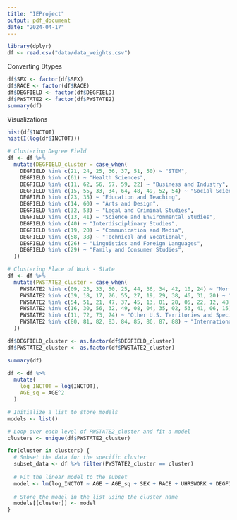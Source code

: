 ```yaml
---
title: "IEProject"
output: pdf_document
date: "2024-04-17"
---
```


```r
library(dplyr)
df <- read.csv("data/data_weights.csv")
```

Converting Dtypes
```r
df$SEX <- factor(df$SEX)
df$RACE <- factor(df$RACE)
df$DEGFIELD <- factor(df$DEGFIELD)
df$PWSTATE2 <- factor(df$PWSTATE2)
summary(df)
```

Visualizations
```r
hist(df$INCTOT)
hist(I(log(df$INCTOT)))
```



```r
# Clustering Degree Field
df <- df %>%
  mutate(DEGFIELD_cluster = case_when(
    DEGFIELD %in% c(21, 24, 25, 36, 37, 51, 50) ~ "STEM",
    DEGFIELD %in% c(61) ~ "Health Sciences",
    DEGFIELD %in% c(11, 62, 56, 57, 59, 22) ~ "Business and Industry",
    DEGFIELD %in% c(15, 55, 33, 34, 64, 48, 49, 52, 54) ~ "Social Sciences and Humanities",
    DEGFIELD %in% c(23, 35) ~ "Education and Teaching",
    DEGFIELD %in% c(14, 60) ~ "Arts and Design",
    DEGFIELD %in% c(32, 53) ~ "Legal and Criminal Studies",
    DEGFIELD %in% c(13, 41) ~ "Science and Environmental Studies",
    DEGFIELD %in% c(40) ~ "Interdisciplinary Studies",
    DEGFIELD %in% c(19, 20) ~ "Communication and Media",
    DEGFIELD %in% c(58, 38) ~ "Technical and Vocational",
    DEGFIELD %in% c(26) ~ "Linguistics and Foreign Languages",
    DEGFIELD %in% c(29) ~ "Family and Consumer Studies",
  ))
```

```r
# Clustering Place of Work - State
df <- df %>%
  mutate(PWSTATE2_cluster = case_when(
    PWSTATE2 %in% c(09, 23, 33, 50, 25, 44, 36, 34, 42, 10, 24) ~ "Northeast Region",
    PWSTATE2 %in% c(39, 18, 17, 26, 55, 27, 19, 29, 38, 46, 31, 20) ~ "Midwest Region",
    PWSTATE2 %in% c(54, 51, 21, 47, 37, 45, 13, 01, 28, 05, 22, 12, 48, 40) ~ "South Region",
    PWSTATE2 %in% c(16, 30, 56, 32, 49, 08, 04, 35, 02, 53, 41, 06, 15) ~ "West Region",
    PWSTATE2 %in% c(11, 72, 73, 74) ~ "Other U.S. Territories and Special Areas",
    PWSTATE2 %in% c(80, 81, 82, 83, 84, 85, 86, 87, 88) ~ "International",
  ))
```

```r
df$DEGFIELD_cluster <- as.factor(df$DEGFIELD_cluster)
df$PWSTATE2_cluster <- as.factor(df$PWSTATE2_cluster)
```

```r
summary(df)
```

```r
df <- df %>%
  mutate(
    log_INCTOT = log(INCTOT),
    AGE_sq = AGE^2
  )

# Initialize a list to store models
models <- list()

# Loop over each level of PWSTATE2_cluster and fit a model
clusters <- unique(df$PWSTATE2_cluster)

for(cluster in clusters) {
  # Subset the data for the specific cluster
  subset_data <- df %>% filter(PWSTATE2_cluster == cluster)
  
  # Fit the linear model to the subset
  model <- lm(log_INCTOT ~ AGE + AGE_sq + SEX + RACE + UHRSWORK + DEGFIELD, data = subset_data)
  
  # Store the model in the list using the cluster name
  models[[cluster]] <- model
}
```